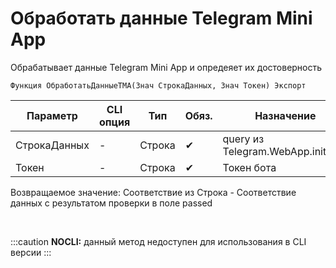 ﻿---
sidebar_position: 6
description: Обработать данные Telegram Mini App  и другие функции для работы с Telegram в Открытом пакете интеграций - бесплатной open-source библиотеке интеграций для 1С:Предприятие 8, OneScript и CLI
keywords: [1C, 1С, 1С:Предприятие, 1С:Предприятие 8.3, API, Интеграция, Сервисы, Обмен, OneScript, CLI, Telegram]
---


# Обработать данные Telegram Mini App 
 Обрабатывает данные Telegram Mini App и опредеяет их достоверность



`Функция ОбработатьДанныеTMA(Знач СтрокаДанных, Знач Токен) Экспорт`

  | Параметр | CLI опция | Тип | Обяз. | Назначение |
  |-|-|-|-|-|
  | СтрокаДанных | - | Строка | &#x2714; | query из Telegram.WebApp.initData |
  | Токен | - | Строка | &#x2714; | Токен бота |

  
  Возвращаемое значение:   Соответствие из Строка - Соответствие данных с результатом проверки в поле passed

<br/>


:::caution
**NOCLI:** данный метод недоступен для использования в CLI версии
:::
<br/>



```bsl title="Пример использования для 1С:Предприятие/OneScript"

```
    




